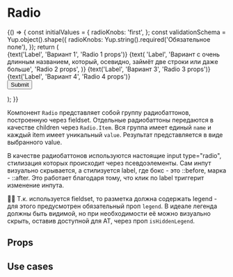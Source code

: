 
<Meta title="Components / Radio" component={Radio} decorators={[centeredDecorator]} />

# Radio

<Story name="Knobs">
    {() => {
        const initialValues = {
            radioKnobs: 'first',
        };
        const validationSchema = Yup.object().shape({
            radioKnobs: Yup.string().required('Обязательное поле'),
        });
        return (
            <Form
                initialValues={initialValues}
                validationSchema={validationSchema}
                onSubmit={action('Submit')}
                style={{ width: '25vw', minWidth: '320px' }}
                ErrorIcon={ErrorIcon}
                required="mark"
            >
                <Form.Field
                    controlId="radioKnobs"
                    hint="Подсказка"
                    hiddenLabel={boolean('Hidden Legend', false, 'Props')}
                    size={radios('size', ['lg', 'md', 'sm'], 'md', 'Props')}
                >
                    <Radio
                        legend={text('Legend', 'Выберите вариант', 'Props')}
                        orientation={radios('Orientation', ['vertical', 'horizontal'], 'vertical', 'Props')}
                        alignment={radios('Alignment', ['top', 'center', 'bottom'], 'top', 'Props')}
                    >
                        <Radio.Item
                            value="first"
                            disabled={boolean('Disabled', true, 'Radio 1 props')}
                            IconInner={
                                boolean('Custom inner icon', false, 'Radio 1 props') && baseTheme.global.placeholder
                            }
                            __theme={
                                boolean('Use custom theme', false, 'Radio 1 props')
                                    ? object('themeObj', baseTheme.components.RadioItem, 'Radio 1 props')
                                    : undefined
                            }
                        >
                            {text('Label', 'Вариант 1', 'Radio 1 props')}
                        </Radio.Item>
                        <Radio.Item
                            value="second"
                            disabled={boolean('Disabled', false, 'Radio 2 props')}
                            IconInner={
                                boolean('Custom inner icon', false, 'Radio 2 props') && baseTheme.global.placeholder
                            }
                        >
                            {text(
                                'Label',
                                'Вариант с очень длинным названием, который, осевидно, займёт две строки или даже больше',
                                'Radio 2 props',
                            )}
                        </Radio.Item>
                        <Radio.Item value="third" disabled={boolean('Disabled', false, 'Radio 3 props')}>
                            {text('Label', 'Вариант 3', 'Radio 3 props')}
                        </Radio.Item>
                        <Radio.Item value="fourth" disabled={boolean('Disabled', false, 'Radio 4 props')}>
                            {text('Label', 'Вариант 4', 'Radio 4 props')}
                        </Radio.Item>
                    </Radio>
                </Form.Field>
                <br />
                <Button type="submit">Submit</Button>
            </Form>
        );
    }}
</Story>

Компонент `Radio` представляет собой группу радиобаттонов, построенную через fieldset. Отдельные радиобаттоны передаются в качестве children через `Radio.Item`. Вся группа имеет единый `name` и каждый item имеет уникальный `value`. Результат представляется в виде выбранного value.

В качестве радиобаттонов используются настоящие input type="radio", стилизация которых происходит через псевдоэлементы. Сам инпут визуально скрывается, а стилизуется label, где бокс - это ::before, марка - ::after. Это работает благодаря тому, что клик по label триггерит изменение инпута.

☝🏿 Т.к. используется fieldset, то разметка должна содержать legend - для этого предусмотрен обязательный проп `legend`. В идеале легенда должны быть видимой, но при необходимости её можно визуально скрыть, оставив доступной для AT, через проп `isHiddenLegend`.

## Props

<Props of={Radio} />

## Use cases
